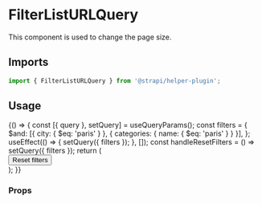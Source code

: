 <!--- FilterListURLQuery.stories.mdx --->


<Meta title="components/FilterListURLQuery" />

# FilterListURLQuery

This component is used to change the page size.

## Imports

```js
import { FilterListURLQuery } from '@strapi/helper-plugin';
```

## Usage

<Canvas>
  <Story name="base">
    {() => {
      const [{ query }, setQuery] = useQueryParams();
      const filters = {
        $and: [{ city: { $eq: 'paris' } }, { categories: { name: { $eq: 'paris' } } }],
      };
      useEffect(() => {
        setQuery({ filters });
      }, []);
      const handleResetFilters = () => setQuery({ filters });
      return (
        <Main>
          <Flex direction="column" alignItems="stretch" gap={6}>
            <Flex paddingTop={6}>
              <FilterListURLQuery
                filtersSchema={[
                  {
                    name: 'categories',
                    fieldSchema: {
                      type: 'relation',
                      mainField: { name: 'name', schema: { type: 'string' } },
                    },
                    metadatas: { label: 'categories' },
                  },
                  {
                    name: 'city',
                    fieldSchema: {
                      type: 'string',
                    },
                    metadatas: { label: 'city' },
                  },
                ]}
              />
            </Flex>
            <Box>
              <Button onClick={handleResetFilters}>Reset filters</Button>
            </Box>
          </Flex>
        </Main>
      );
    }}
  </Story>
</Canvas>

### Props

<ArgsTable of={FilterListURLQuery} />
